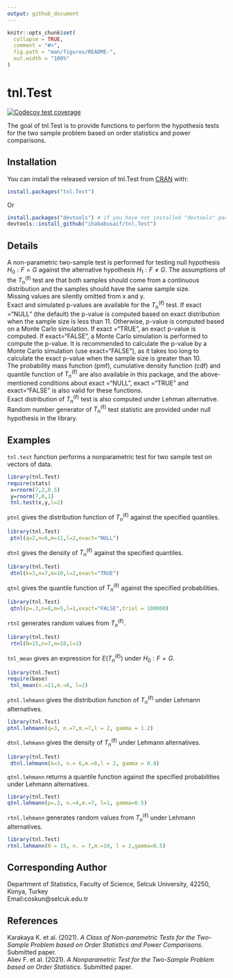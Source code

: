 ```yaml
---
output: github_document
---
```


<!-- README.md is generated from README.Rmd. Please edit that file -->

```r
knitr::opts_chunk$set(
  collapse = TRUE,
  comment = "#>",
  fig.path = "man/figures/README-",
  out.width = "100%"
)
```

# tnl.Test

<!-- badges: start -->
[![Codecov test coverage](https://codecov.io/gh/ihababusaif/tnl.Test/branch/master/graph/badge.svg)](https://app.codecov.io/gh/ihababusaif/tnl.Test?branch=master)
<!-- badges: end -->

The goal of tnl.Test is to provide functions to perform the hypothesis tests for the two sample problem based on order statistics and power comparisons.


## Installation

You can install the released version of tnl.Test from [CRAN](https://CRAN.R-project.org) with:

``` r
install.packages("tnl.Test")
```
Or
``` r
install.packages("devtools") # if you have not installed "devtools" package
devtools::install_github("ihababusaif/tnl.Test")
```
## Details 
A non-parametric two-sample test is performed for testing null hypothesis ${H_0:F=G}$ against the alternative hypothesis ${H_1:F\not=G}$. The assumptions of the ${T_n^{(\ell)}}$  test are that both samples should come from a continuous distribution and the samples should have the same sample size.<br />
Missing values are silently omitted from x and y.<br />
Exact and simulated p-values are available for the ${T_n^{(\ell)}}$ test. If exact ="NULL" (the default) the p-value is computed based on exact distribution when the sample size is less than 11. Otherwise, p-value is computed based on a Monte Carlo simulation. If exact ="TRUE", an exact p-value is computed. If exact="FALSE", a Monte Carlo simulation is performed to compute the p-value. It is recommended to calculate the p-value by a Monte Carlo simulation (use exact="FALSE"), as it takes too long to calculate the exact p-value when the sample size is greater than 10. <br />
The probability mass function (pmf), cumulative density function (cdf) and quantile function of ${T_n^{(\ell)}}$ are also available in this package, and the above-mentioned conditions about exact ="NULL", exact ="TRUE" and exact="FALSE" is also valid for these functions.<br />
Exact distribution of ${T_n^{(\ell)}}$ test is also computed under Lehman alternative.<br />
Random number generator of ${T_n^{(\ell)}}$ test statistic are provided under null hypothesis in the library.


## Examples

```tnl.test``` function performs a nonparametric test for two sample test on vectors of data.
```r
library(tnl.Test)
require(stats)
 x=rnorm(7,2,0.5)
 y=rnorm(7,0,1)
 tnl.test(x,y,l=2)
```

```ptnl``` gives the distribution function of ${T_n^{(\ell)}}$ against the specified quantiles.
```r
library(tnl.Test)
 ptnl(q=2,n=6,m=11,l=2,exact="NULL")
```

```dtnl``` gives the density of ${T_n^{(\ell)}}$ against the specified quantiles.
```r
library(tnl.Test)
 dtnl(k=3,n=7,m=10,l=2,exact="TRUE")
```

```qtnl``` gives the quantile function of ${T_n^{(\ell)}}$ against the specified probabilities.
```r
library(tnl.Test)
 qtnl(p=.3,n=8,m=5,l=1,exact="FALSE",trial = 100000)
```

```rtnl``` generates random values from ${T_n^{(\ell)}}$.
```r
library(tnl.Test)
 rtnl(N=15,n=7,m=10,l=2)
```

```tnl_mean``` gives an expression for $E({T_n^{(\ell)}})$ under ${H_0:F=G}$.
```r
library(tnl.Test)
require(base)
 tnl_mean(n.=11,m.=8, l=2)
```


```ptnl.lehmann``` gives the  distribution function of ${T_n^{(\ell)}}$ under Lehmann alternatives.
```r
library(tnl.Test)
ptnl.lehmann(q=3, n.=7,m.=7,l = 2, gamma = 1.2)
```


```dtnl.lehmann``` gives the density of ${T_n^{(\ell)}}$ under Lehmann alternatives. 
```r
library(tnl.Test)
 dtnl.lehmann(k=3, n.= 6,m.=8,l = 2, gamma = 0.8)
```


```qtnl.lehmann``` returns a quantile function against the specified probabilities under Lehmann alternatives.                      
```r
library(tnl.Test)
qtnl.lehmann(p=.3, n.=4,m.=7, l=1, gamma=0.5)
```

```rtnl.lehmann``` generates random values from ${T_n^{(\ell)}}$ under Lehmann alternatives.
```r
library(tnl.Test)
rtnl.lehmann(N = 15, n. = 7,m.=10, l = 2,gamma=0.5)
```

## Corresponding Author
Department of Statistics, Faculty of Science, Selcuk University, 42250, Konya, Turkey  <br />
Email:coskun@selcuk.edu.tr


## References 
Karakaya K. et al. (2021). *A Class of Non-parametric Tests for the Two-Sample Problem based on Order Statistics and Power Comparisons*. Submitted paper.<br />
Aliev F. et al. (2021). *A Nonparametric Test for the Two-Sample Problem based on Order Statistics*. Submitted paper.
